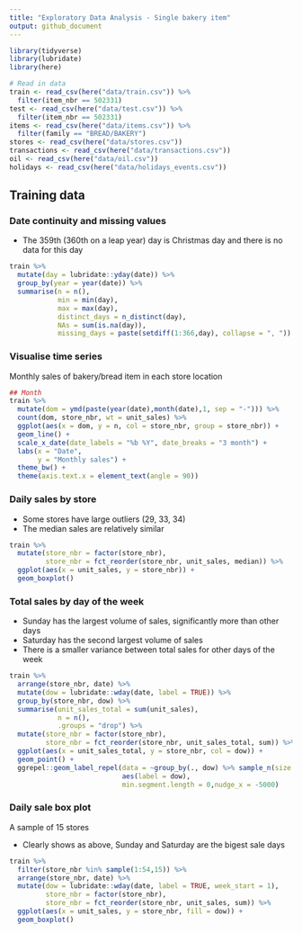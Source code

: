 ```yaml
---
title: "Exploratory Data Analysis - Single bakery item"
output: github_document
---
```


```r
library(tidyverse)
library(lubridate)
library(here)

# Read in data
train <- read_csv(here("data/train.csv")) %>%  
  filter(item_nbr == 502331)
test <- read_csv(here("data/test.csv")) %>% 
  filter(item_nbr == 502331)
items <- read_csv(here("data/items.csv")) %>% 
  filter(family == "BREAD/BAKERY")
stores <- read_csv(here("data/stores.csv"))
transactions <- read_csv(here("data/transactions.csv"))
oil <- read_csv(here("data/oil.csv"))
holidays <- read_csv(here("data/holidays_events.csv"))
```

## Training data

### Date continuity and missing values

* The 359th (360th on a leap year) day is Christmas day and there is no data for this day
  
```r
train %>% 
  mutate(day = lubridate::yday(date)) %>% 
  group_by(year = year(date)) %>% 
  summarise(n = n(),
            min = min(day),
            max = max(day),
            distinct_days = n_distinct(day),
            NAs = sum(is.na(day)),
            missing_days = paste(setdiff(1:366,day), collapse = ", "))
```

### Visualise time series

Monthly sales of bakery/bread item in each store location
    
```r
## Month 
train %>% 
  mutate(dom = ymd(paste(year(date),month(date),1, sep = "-"))) %>% 
  count(dom, store_nbr, wt = unit_sales) %>% 
  ggplot(aes(x = dom, y = n, col = store_nbr, group = store_nbr)) +
  geom_line() +
  scale_x_date(date_labels = "%b %Y", date_breaks = "3 month") +
  labs(x = "Date",
       y = "Monthly sales") +
  theme_bw() +
  theme(axis.text.x = element_text(angle = 90))
```


### Daily sales by store


* Some stores have large outliers (29, 33, 34)
* The median sales are relatively similar
```r
train %>% 
  mutate(store_nbr = factor(store_nbr),
         store_nbr = fct_reorder(store_nbr, unit_sales, median)) %>% 
  ggplot(aes(x = unit_sales, y = store_nbr)) +
  geom_boxplot()
```

### Total sales by day of the week

* Sunday has the largest volume of sales, significantly more than other days
* Saturday has the second largest volume of sales
* There is a smaller variance between total sales for other days of the week

```r
train %>% 
  arrange(store_nbr, date) %>% 
  mutate(dow = lubridate::wday(date, label = TRUE)) %>% 
  group_by(store_nbr, dow) %>% 
  summarise(unit_sales_total = sum(unit_sales),
            n = n(),
            .groups = "drop") %>% 
  mutate(store_nbr = factor(store_nbr),
         store_nbr = fct_reorder(store_nbr, unit_sales_total, sum)) %>% 
  ggplot(aes(x = unit_sales_total, y = store_nbr, col = dow)) + 
  geom_point() +
  ggrepel::geom_label_repel(data = ~group_by(., dow) %>% sample_n(size = 1),
                            aes(label = dow),
                            min.segment.length = 0,nudge_x = -5000)
```

### Daily sale box plot

A sample of 15 stores

* Clearly shows as above, Sunday and Saturday are the bigest sale days

```r
train %>% 
  filter(store_nbr %in% sample(1:54,15)) %>% 
  arrange(store_nbr, date) %>% 
  mutate(dow = lubridate::wday(date, label = TRUE, week_start = 1),
         store_nbr = factor(store_nbr),
         store_nbr = fct_reorder(store_nbr, unit_sales, sum)) %>% 
  ggplot(aes(x = unit_sales, y = store_nbr, fill = dow)) + 
  geom_boxplot()
```
